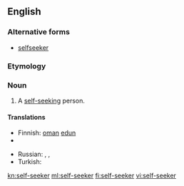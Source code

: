 ==English==

===Alternative forms===
* [[selfseeker]]

===Etymology===
{{prefix|self|seeker}}

===Noun===
{{en-noun}}

# A [[self-seeking]] person.

====Translations====
{{trans-top|a self-seeking person}}
* Finnish: [[oma#Finnish|oman]] [[etu#Finnish|edun]] {{t-|fi|tavoittelija}}
* {{trreq|fr}}
{{trans-mid}}
* Russian: {{t|ru|рвач|m|tr=rvač|sc=Cyrl}}, {{t|ru|шкурник|m|tr=škúrnik|sc=Cyrl}}, {{t-SOP|ru|[[своекорыстный]] [[человек]]|m|tr=svojekorýstnyj čelovék|sc=Cyrl}}
* Turkish: {{t+|tr|çıkarcı}}
{{trans-bottom}}

[[kn:self-seeker]]
[[ml:self-seeker]]
[[fi:self-seeker]]
[[vi:self-seeker]]